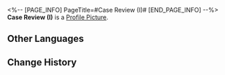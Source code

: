 <%-- [PAGE_INFO]
PageTitle=#Case Review (I)#
[END_PAGE_INFO] --%>
{{Item Infobox
|id          = 140339
|image       = Item Case Review (I).png
|type        = Mission Item
|invCategory = Missions
|rarity      = 3
|effect      = 
|description = While you are experiencing this Dreamscape, you can re-examine the details of the puzzle whenever you wish. This seems to be a convenient feature prepared by Dr. Edward. He's so nice.
}}
'''Case Review (I)''' is a [[Profile Picture]].

==Other Languages==
{{Other Languages
|en   = Case Review (I)
|zhs  = 案情简述•其一
|zht  = 案情簡述•其一
|ja   = 事件の概要・1
|ko   = 사건 요약•1
|es   = Resumen del caso (I)
|fr   = Étude de cas (I)
|ru   = Краткое описание дела I
|th   = คำอธิบายโดยสรุปของคดี (I)
|vi   = Sơ Lược Vụ Án 1
|de   = Überprüfung des Falles (I)
|id   = Deskripsi Kasus 1
|pt   = Revisão do Caso (I)
}}

==Change History==
{{Change History|2.0}}